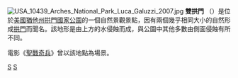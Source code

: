 [[File:USA_10439_Arches_National_Park_Luca_Galuzzi_2007.jpg|thumb]] 
'''雙拱門''' （{{lang-en|'''Double Arch'''}}）是位於[[美國|美國]][[猶他州|猶他州]][[拱門國家公園|拱門國家公園]]的一個自然景觀景點，因有兩個幾乎相同大小的自然形成[[拱門|拱門]]而聞名。該地形是由上方的水侵蝕而成，與公園中其他多數由側面侵蝕有所不同。

電影《[[聖戰奇兵|聖戰奇兵]]》曾以該地點為場景。

{{Commonscat|Double Arch}}  

[[category:猶他州地標|S]]
[[category:美国国家公园|S]]